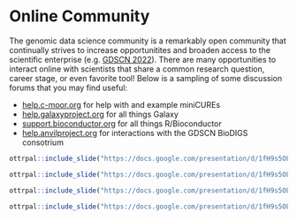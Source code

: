 # Online Community

The genomic data science community is a remarkably open community that continually strives to increase opportunitites and broaden access to the scientific enterprise (e.g. [GDSCN 2022](https://pubmed.gov/35858750){target="_blank"}).
There are many opportunities to interact online with scientists that share a common research question, career stage, or even favorite tool!
Below is a sampling of some discussion forums that you may find useful:

- [help.c-moor.org](https://help.c-moor.org){target="_blank"} for help with and example miniCUREs
- [help.galaxyproject.org](https://help.galaxyproject.org){target="_blank"} for all things Galaxy
- [support.bioconductor.org](https://support.bioconductor.org){target="_blank"} for all things R/Bioconductor
- [help.anvilproject.org](https://help.anvilproject.org){target="_blank"} for interactions with the GDSCN BioDIGS consotrium

```r
ottrpal::include_slide("https://docs.google.com/presentation/d/1fH9s5OLcRF5meZtFWTJe89RFvJSh125kdjhdqp5smqA/edit#slide=id.g302b08c5e6e_0_16")
```

```r
ottrpal::include_slide("https://docs.google.com/presentation/d/1fH9s5OLcRF5meZtFWTJe89RFvJSh125kdjhdqp5smqA/edit#slide=id.g302b08c5e6e_0_5")
```

```r
ottrpal::include_slide("https://docs.google.com/presentation/d/1fH9s5OLcRF5meZtFWTJe89RFvJSh125kdjhdqp5smqA/edit#slide=id.g302b08c5e6e_0_22")
```

```r
ottrpal::include_slide("https://docs.google.com/presentation/d/1fH9s5OLcRF5meZtFWTJe89RFvJSh125kdjhdqp5smqA/edit#slide=id.g302b08c5e6e_0_12")
```
